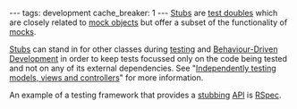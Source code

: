 ---
tags: development
cache_breaker: 1
---
[[Stubs]] are [[test doubles]] which are closely related to [[mock objects]] but offer a subset of the functionality of [[mocks]].

[[Stubs]] can stand in for other classes during [[testing]] and [[Behaviour-Driven Development]] in order to keep tests focussed only on the code being tested and not on any of its external dependencies. See "[[Independently testing models, views and controllers]]" for more information.

An example of a testing framework that provides a [[stubbing]] [[API]] is [[RSpec]].
